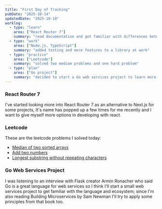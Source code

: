 ```yaml
---
title: "First Day of Tracking"
pubDate: "2025-10-14"
updatedDate: "2025-10-18"
worklog:
  - type: "learn"
    area: ["React Router 7"]
    summary: "read documentation and got familiar with differences between it and Next.js"
  - type: "work"
    area: ["Node.js, TypeScript"]
    summary: "added testing and more features to a library at work"
  - type: "practice"
    area: ["Leetcode"]
    summary: "solved two medium problems and one hard problem"
  - type: "plan"
    area: ["Go project"]
    summary: "decided to start a Go web services project to learn more about the language and ecosystem"
---
```


### React Router 7

I've started looking more into React Router 7 as an alternative to Next.js for some projects, It's name has popped up a few times for me recently and I want to give myself more options in developing with react.

### Leetcode

These are the leetcode problems I solved today:

- [Median of two sorted arrays](https://leetcode.com/problems/median-of-two-sorted-arrays/)
- [Add two numbers](https://leetcode.com/problems/add-two-numbers/)
- [Longest substring without repeating characters](https://leetcode.com/problems/longest-substring-without-repeating-characters/)

### Go Web Services Project

I was listening to an interview with Flask creator Armin Ronacher who said Go is a great language for web services so I think I'll start a small web services project to get familiar with the language and ecosystem; since I'm also reading Building Microservices by Sam Newman I'll try to apply some principles from that book too.
